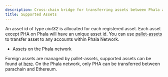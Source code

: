 ```yaml
---
description: Cross-chain bridge for transferring assets between Phala and other blockchains.
title: Supported Assets
---
```



An asset id of type _uint32_ is allocated for each registered asset. Each asset except PHA on Phala will have an unique asset id. You can use [pallet-assets](https://github.com/paritytech/substrate/tree/master/frame/assets) to transfer asset to any accounts within Phala Network.

* Assets on the Phala network

Foreign assets are managed by pallet-assets, supported assets can be found at [here](https://polkadot.js.org/apps/?rpc=wss%3A%2F%2Fphala.api.onfinality.io%2Fpublic-ws#/assets). On the Phala network, only PHA can be transferred between parachain and Ethereum.
